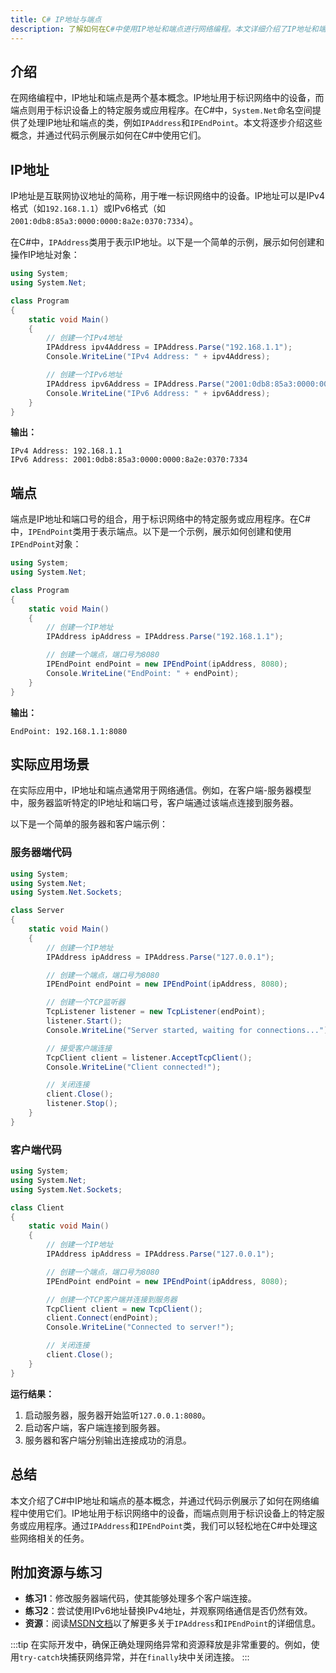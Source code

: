 ```yaml
---
title: C# IP地址与端点
description: 了解如何在C#中使用IP地址和端点进行网络编程。本文详细介绍了IP地址和端点的概念，并通过代码示例和实际案例帮助初学者掌握相关知识。
---
```


## 介绍

在网络编程中，IP地址和端点是两个基本概念。IP地址用于标识网络中的设备，而端点则用于标识设备上的特定服务或应用程序。在C#中，`System.Net`命名空间提供了处理IP地址和端点的类，例如`IPAddress`和`IPEndPoint`。本文将逐步介绍这些概念，并通过代码示例展示如何在C#中使用它们。

## IP地址

IP地址是互联网协议地址的简称，用于唯一标识网络中的设备。IP地址可以是IPv4格式（如`192.168.1.1`）或IPv6格式（如`2001:0db8:85a3:0000:0000:8a2e:0370:7334`）。

在C#中，`IPAddress`类用于表示IP地址。以下是一个简单的示例，展示如何创建和操作IP地址对象：

```csharp
using System;
using System.Net;

class Program
{
    static void Main()
    {
        // 创建一个IPv4地址
        IPAddress ipv4Address = IPAddress.Parse("192.168.1.1");
        Console.WriteLine("IPv4 Address: " + ipv4Address);

        // 创建一个IPv6地址
        IPAddress ipv6Address = IPAddress.Parse("2001:0db8:85a3:0000:0000:8a2e:0370:7334");
        Console.WriteLine("IPv6 Address: " + ipv6Address);
    }
}
```

**输出：**
```
IPv4 Address: 192.168.1.1
IPv6 Address: 2001:0db8:85a3:0000:0000:8a2e:0370:7334
```

## 端点

端点是IP地址和端口号的组合，用于标识网络中的特定服务或应用程序。在C#中，`IPEndPoint`类用于表示端点。以下是一个示例，展示如何创建和使用`IPEndPoint`对象：

```csharp
using System;
using System.Net;

class Program
{
    static void Main()
    {
        // 创建一个IP地址
        IPAddress ipAddress = IPAddress.Parse("192.168.1.1");

        // 创建一个端点，端口号为8080
        IPEndPoint endPoint = new IPEndPoint(ipAddress, 8080);
        Console.WriteLine("EndPoint: " + endPoint);
    }
}
```

**输出：**
```
EndPoint: 192.168.1.1:8080
```

## 实际应用场景

在实际应用中，IP地址和端点通常用于网络通信。例如，在客户端-服务器模型中，服务器监听特定的IP地址和端口号，客户端通过该端点连接到服务器。

以下是一个简单的服务器和客户端示例：

### 服务器端代码

```csharp
using System;
using System.Net;
using System.Net.Sockets;

class Server
{
    static void Main()
    {
        // 创建一个IP地址
        IPAddress ipAddress = IPAddress.Parse("127.0.0.1");

        // 创建一个端点，端口号为8080
        IPEndPoint endPoint = new IPEndPoint(ipAddress, 8080);

        // 创建一个TCP监听器
        TcpListener listener = new TcpListener(endPoint);
        listener.Start();
        Console.WriteLine("Server started, waiting for connections...");

        // 接受客户端连接
        TcpClient client = listener.AcceptTcpClient();
        Console.WriteLine("Client connected!");

        // 关闭连接
        client.Close();
        listener.Stop();
    }
}
```

### 客户端代码

```csharp
using System;
using System.Net;
using System.Net.Sockets;

class Client
{
    static void Main()
    {
        // 创建一个IP地址
        IPAddress ipAddress = IPAddress.Parse("127.0.0.1");

        // 创建一个端点，端口号为8080
        IPEndPoint endPoint = new IPEndPoint(ipAddress, 8080);

        // 创建一个TCP客户端并连接到服务器
        TcpClient client = new TcpClient();
        client.Connect(endPoint);
        Console.WriteLine("Connected to server!");

        // 关闭连接
        client.Close();
    }
}
```

**运行结果：**
1. 启动服务器，服务器开始监听`127.0.0.1:8080`。
2. 启动客户端，客户端连接到服务器。
3. 服务器和客户端分别输出连接成功的消息。

## 总结

本文介绍了C#中IP地址和端点的基本概念，并通过代码示例展示了如何在网络编程中使用它们。IP地址用于标识网络中的设备，而端点则用于标识设备上的特定服务或应用程序。通过`IPAddress`和`IPEndPoint`类，我们可以轻松地在C#中处理这些网络相关的任务。

## 附加资源与练习

- **练习1**：修改服务器端代码，使其能够处理多个客户端连接。
- **练习2**：尝试使用IPv6地址替换IPv4地址，并观察网络通信是否仍然有效。
- **资源**：阅读[MSDN文档](https://docs.microsoft.com/en-us/dotnet/api/system.net.ipaddress)以了解更多关于`IPAddress`和`IPEndPoint`的详细信息。

:::tip
在实际开发中，确保正确处理网络异常和资源释放是非常重要的。例如，使用`try-catch`块捕获网络异常，并在`finally`块中关闭连接。
:::